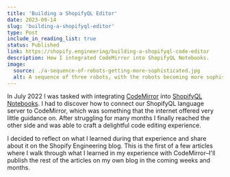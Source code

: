 ```yaml
---
title: 'Building a ShopifyQL Editor'
date: 2023-09-14
slug: 'building-a-shopifyql-editor'
type: Post
include_in_reading_list: true
status: Published
link: https://shopify.engineering/building-a-shopifyql-code-editor
description: How I integrated CodeMirror into ShopifyQL Notebooks.
image:
  source: ./a-sequence-of-robots-getting-more-sophisticated.jpg
  alt: A sequence of three robots, with the robots becoming more sophisticated as you move left to right
---
```


In July 2022 I was tasked with integrating [CodeMirror](https://codemirror.net) into [ShopifyQL Notebooks](https://apps.shopify.com/shopifyql-notebooks). I had to discover how to connect our ShopifyQL language server to CodeMirror, which was something that the internet offered very little guidance on. After struggling for many months I finally reached the other side and was able to craft a delightful code editing experience.

I decided to reflect on what I learned during that experience and share about it on the Shopify Engineering blog. This is the first of a few articles where I walk through what I learned in my experience with CodeMirror–I'll publish the rest of the articles on my own blog in the coming weeks and months.
